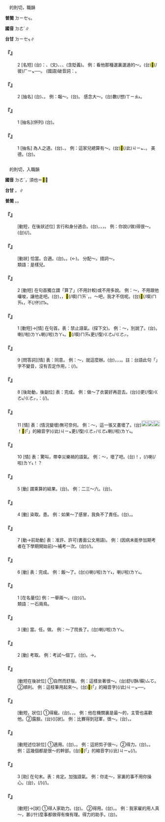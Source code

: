 
=={{ruby|德|ㄉㄜˊ}}==

　的則切，職韻

'''普閩''' <rt>ㄉㄧㆤㆶ</rt>。

'''國音''' <rt>ㄉㄜˊ</rt>∥

'''台甘''' <rt>ㄉㄧㆤㆶ</rt>∥

    

==='''『{{ruby|德|ㄉㄜˊ}}{{ruby|行|·ㄒㄧㄥˋ}}』'''===
:2  [名短] (台){{ruby|指|ㄐㄧˋ/ㄍㄧˋ}}：{{ruby|裝|ㄗㆭ}}{{ruby|飾|ㄊㆩ˫}}、(文){{ruby|裝|ㄗㆲ}}{{ruby|飾|ㄒㄧㆤㆶ}}、{{ruby|穿|ㄑㄧㄥ˫}}{{ruby|插|ㄘㄚㆷ}}、{{ruby|款|ㄎㄨㄢˋ}}{{ruby|曲|ㄎㄧㆦㆶ}}、{{ruby|身|ㄒㄧㄣ}}{{ruby|命|ㄇㄧㄚ˫}}{{ruby|等|ㄉㄧㄥˋ}}(含貶義)。 例：看他那種邋裏邋遢的～。(台){{ruby|汝|ㄌㄧˋ}}{{ruby|看|ㄎㄨㆩ˪}}{{ruby|伊|ㄧ}}<mark>&#xf8fbe;</mark>(/彼)<rt>ㄏㄧㆵ</rt>{{ruby|辦|ㄅㄢ˫}}{{ruby|款|ㄎㄨㄢˋ}}──{{ruby|真|ㄐㄧㄣ}}{{ruby|歹|ㄆㄞˋ/ㄆㆮˋ}}{{ruby|看|ㄎㄨㆩ˪}}。 (國語)破音詞：{{ruby|德|ㄉㄜˊ}}{{ruby|性|ㄒㄧㄥˋ}}。
    

==='''『{{ruby|德|ㄉㄜˊ}}』'''===
:2  [抽名] (台){{ruby|恩|ㄧㄣ/ㄨㄣ}}{{ruby|惠|ㄏㄨㄧ˫}}、{{ruby|恩|ㄧㄣ/ㄨㄣ}}{{ruby|情|ㄐㄧㄥˊ}}。 例：報～。(台){{ruby|報|ㄅㄜ˪}}{{ruby|恩|ㄧㄣ/ㄨㄣ}}。 感念大～。(台)數(/想)<rt>ㄒㄧㄠ˪</rt>{{ruby|念|ㄌㄧㆰ˫}}{{ruby|人|ㄌㄤˊ}}{{ruby|對|ㄉㄨㄧ˪}}{{ruby|咱|ㄌㄢˋ}}{{ruby|有|ㄨ˫}}{{ruby|大|ㄉㄨㄚ˫}}{{ruby|恩|ㄧㄣ/ㄨㄣ}}{{ruby|情|ㄐㄧㄥˊ}}。
    

==='''『{{ruby|德|ㄉㄜˊ}}{{ruby|行|ㄒㄧㄥˋ}}』'''===
:1  [抽名](併列) (台){{ruby|道|ㄉㄜ˫}}{{ruby|德|ㄉㄧㆤㆶ}}{{ruby|品|ㄆㄧㄣˋ}}{{ruby|行|ㄏㄧㄥ˫}}。
    

==='''『{{ruby|德|ㄉㄜˊ}}』'''===
:1  [抽名] 為人之道。(台){{ruby|做|ㄗㄨㆤ˪/ㄗㄜ˪}}{{ruby|人|ㄌㄤˊ}}{{ruby|應|ㄧㄥ}}{{ruby|該|ㄍㄞ}}{{ruby|守|ㄒㄧㄨˋ}}{{ruby|丌|ㆤ}}{{ruby|行|ㄏㄧㄥˊ}}{{ruby|為|ㄨㄧˊ}}、{{ruby|應|ㄧㄥ}}{{ruby|該|ㄍㄞ}}{{ruby|行|ㄍㄧㆩˊ}}{{ruby|丌|ㆤ}}{{ruby|路|ㄌㆦ˫}}。 例：這家兒總算有～。(台)<mark>&#xffb50;</mark>(/此)<rt>ㄐㄧㆵ</rt>{{ruby|家|ㄍㆤ}}{{ruby|丌|ㆤ}}{{ruby|人|ㄌㄤˊ}}{{ruby|會|ㄨㆤ˫/ㆤ˫}}{{ruby|用|ㄧㆲ˫/ㄧㄥ˫}}{{ruby|得|ㄉㄧㆵ}}{{ruby|講|ㄍㆲˋ}}{{ruby|有|ㄨ˫}}{{ruby|道|ㄉㄜ˫}}{{ruby|德|ㄉㄧㆤㆶ}}、{{ruby|好|ㄏㄜˋ}}{{ruby|德|ㄉㄧㆤㆶ}}{{ruby|行|ㄏㄧㄥ˫/ㄏㄧㄥˊ}}。 美德。(台){{ruby|好|ㄏㄜˋ}}{{ruby|德|ㄉㄧㆤㆶ}}{{ruby|行|ㄏㄧㄥ˫/ㄏㄧㄥˊ}}。
    

=={{ruby|得|ㄉㄜˊ}}==

　的則切，入職韻

'''國音''' <rt>ㄉㄜˊ</rt>{{ruby|。|ㄉㄟˇ}}，須也{{ruby|。|ㄉㄞˇ}}{{ruby|。|ㄉㄜ}}{{ruby|。|ㄉㄜ}}＝<mark>&#xf95a1;</mark>∥

'''台甘''' {{ruby|(文)|ㄉㄧㆤㆶ}}。{{ruby|(語)|ㄉㄧㆵ}}∥

'''普閩''' {{ruby|(文)|ㄉㄧㆤㆶ}}。{{ruby|(語)|ㄉㄧㆵ}}。

    

==='''『{{ruby|得|ㄉㄜˊ}}{{ruby|體|ㄊㄧˇ}}』'''===
: [動短，在後狀述位] 言行和身分適合。(台){{ruby|話|ㄨㆤ˫}}{{ruby|講|ㄍㆲˋ}}{{ruby|了|ㄌㄧㄠˋ}}{{ruby|有|ㄨ˫}}{{ruby|合|ㄏㄚㆷ ͘}}{{ruby|人|ㄌㄤˊ}}{{ruby|聽|ㄊㄧㆩ}}，{{ruby|行|ㄏㄧㄥˊ}}{{ruby|為|ㄨㄧˊ}}{{ruby|有|ㄨ˫}}{{ruby|合|ㄏㄚㆷ ͘}}{{ruby|身|ㄒㄧㄣ}}{{ruby|分|ㄏㄨㄣ˫}}，{{ruby|好|ㄏㆦˋ/ㄏㄜˋ}}{{ruby|體|ㄊㆤˋ}}{{ruby|面|ㆠㄧㄢ˫/ㆠㄧㄣ˫}}，{{ruby|合|ㄏㄚㆷ ͘}}{{ruby|場|ㄉㄧㆫˊ/ㄉㄧㆧˊ}}{{ruby|面|ㆠㄧㄣ˫}}。 例：你說(/做)得很～。(台){{ruby|汝|ㄌㄧˋ}}{{ruby|講|ㄍㆲˋ}}(/{{ruby|做|ㄗㄨㆤ˪/ㄗㄜ˪}}){{ruby|<mark>&#xffa42;</mark>|ㄍㄚㆷ}}{{ruby|真|ㄐㄧㄣ}}{{ruby|體|ㄊㆤˋ}}{{ruby|面|ㆠㄧㄢ˫}}。
    

==='''『{{ruby|得|ㄉㄜˊ}}{{ruby|當|ㄉㄤˋ}}』'''===
: [動狀] 恰當。合適。(台){{ruby|適|ㄒㄧㆤㆶ}}{{ruby|當|ㄉㆲ˪}}。{{ruby|妥|ㄊㄜ˪}}{{ruby|當|ㄉㆲ˪}}。{{ruby|合|ㄏㄚㆴ ͘}}{{ruby|式|ㄒㄧㆤㆶ}}(←{{ruby|適|ㄒㄧㆤㆶ}})。 分配～。措詞～。
:類語：是樣兒。
:
    

==='''『{{ruby|得|ㄉㄜˊ}}{{ruby|了|ㄌㄜ}}』'''===
:2  [動短] 在句首獨立謂「算了」(不用計較)或不用多說。 例：～，不用跟他囉唆，讓他走吧。(台){{ruby|唉|ㄞ˪}}，{{ruby|煞|ㄙㄨㄚㆷ}}{{ruby|煞|ㄙㄨㄚㆷ}}{{ruby|去|ㄎㄧ˪}}，<mark>&#xffb49;</mark>(/嘪)<rt>ㄇㄞˋ</rt>{{ruby|合|ㄍㄚㆴ}}{{ruby|伊|ㄧ}}{{ruby|加|ㄍㆤ}}{{ruby|話|ㄨㆤ˫}}，{{ruby|放|ㄅㄤ˪}}{{ruby|伊|ㄧ}}{{ruby|去|ㄎㄧ˪}}。～吧，我才不信呢。(台)<mark>&#xffb49;</mark>(/嘪)<rt>ㄇㄞ˪</rt>{{ruby|講|ㄍㆲˋ}}，{{ruby|我|ㆣㄨㄚˋ}}{{ruby|即|ㄐㄧㄚㆷ}}{{ruby|是|ㄒㄧ˫}}不(/伓)<rt>ㆬ˫</rt>{{ruby|信|ㄒㄧㄣ˪}}{{ruby|→|ㄒㄧㄢ˪}}。
    

==='''『{{ruby|得|ㄉㄜˊ}}{{ruby|了|ㄌㄜ}}』'''===
:1  [動短]→[情] 在句首。表：禁止語氣。(探下文)。 例：～，別說了。(台){{ruby|煞|ㄙㄨㄚㆷ}}{{ruby|煞|ㄙㄨㄚㆷ}}{{ruby|去|ㄎㄧ˪}}。{{ruby|好|ㄏㄜˋ/ㄏㆦˋ}}喇(/啦)<rt>ㄌㄚ˪</rt>{{ruby|好|ㄏㄜˋ/ㄏㆦˋ}}喇(/啦)<rt>ㄌㄚ˪</rt>。<mark>&#xffb49;</mark>(/嘪)<rt>ㄇㄞ˪</rt>更(/復)<rt>ㄍㄜ˪/ㄍㄜㆷ</rt>{{ruby|講|ㄍㆲˋ}}。
    

==='''『{{ruby|得|ㄉㄜˊ}}』'''===
:9  [問答詞][情] 表：同意。 例：～，就這麼辦。(台){{ruby|好|ㄏㆦˋ/ㄏㄜˋ}}，{{ruby|會|ㄨㆤ˫/ㆤ˫}}{{ruby|用|ㄧㆲ˫/ㄧㄥ˫}}{{ruby|得|ㄉㄧㆵ}}，{{ruby|無|ㆠㄜˊ}}，{{ruby|按|ㄢ˪}}{{ruby|爾|ㄋㄧ/ㄋㆤ}}{{ruby|做|ㄗㄨㆤ˪/ㄗㄜ˪}}。註：台語此句「{{ruby|無|ㆠㄜˊ}}」字不變音，沒有否定作用，{{ruby|或|ㄧㄚㆷ ͘}}{{ruby|是|ㄒㄧ˫}}{{ruby|講|ㄍㆲˋ}}{{ruby|→|ㄍㆲ}}：{{ruby|就|ㄐㄧㄨ˫}}{{ruby|照|ㄐㄧㄠ˪}}{{ruby|按|ㄢ˪}}{{ruby|爾|ㄋㄧ/ㄋㆤ}}{{ruby|做|ㄗㄨㆤ˪/ㄗㄜ˪}}(/{{ruby|進|ㄐㄧㄣ˪}}{{ruby|行|ㄏㄧㄥˊ}})。
    

==='''『{{ruby|得|ㄉㄜˊ}}』'''===
:8  [後助動，後副位] 表：完成。 例：做～了衣裳好再逛去。(台){{ruby|衫|ㄙㆩ}}({{ruby|先|ㄒㄧㄢ}}){{ruby|做|ㄗㄨㆤ˪/ㄗㄜ˪}}{{ruby|付|ㄏㆦ˫}}{{ruby|好|ㄏㆦˋ/ㄏㄜˋ}}{{ruby|通|ㄊㄤ}}更(/復)<rt>ㄍㄜ˪/ㄍㄜㆷ</rt>{{ruby|再|ㄗㄞ˪}}{{ruby|來|ㄌㄞˊ}}{{ruby|去|ㄎㄧ˪}}{{ruby|<mark>&#xffae6;</mark>|ㄑㄧㆵ}}{{ruby|<mark>&#xffaec;</mark>|ㄊㄜˊ}}，{{ruby|或|ㄧㄚㆷ ͘}}：{{ruby|衫|ㄙㆩ}}{{ruby|做|ㄗㄨㆤ˪/ㄗㄜ˪}}{{ruby|了|ㄌㄧㄠˋ}}(/{{ruby|好|ㄏㄜˋ}}){{ruby|即|ㄐㄧㄚㆷ}}{{ruby|來|ㄌㄞˊ}}{{ruby|去|ㄎㄧ˪}}{{ruby|<mark>&#xffae6;</mark>|ㄑㄧㆵ}}{{ruby|<mark>&#xffaec;</mark>|ㄊㄜˊ}}。
    

==='''『{{ruby|得|ㄉㄜˊ}}』'''===
:11  [情] 表：(情況變壞)無可奈何。 例：～，這一張又畫壞了。(台)[[File:fa4f.png|20px]][[File:fa65.png|20px]][[File:8ed5.png|20px]]！<mark>&#xffb50;</mark>(「{{ruby|此|ㄐㄧˋ}}{{ruby|一|ㄐㄧㆵ ͘}}」的縮音字)(/此)<rt>ㄐㄧㆵ</rt>{{ruby|張|ㄉㄧㆫ/ㄉㄧㆧ}}{{ruby|又|ㄧㄨ˫}}更(/復)<rt>ㄍㄜㆷ/ㄍㄜ˪</rt>{{ruby|畫|ㄨㆤ˫}}{{ruby|歹|ㄆㆮˋ/ㄆㄞˋ}}{{ruby|去|ㄎㄧ˪}}喇(/啦)<rt>ㄌㄚ˪</rt>。
    

==='''『{{ruby|得|ㄉㄜˊ}}』'''===
:10  [情] 表：驚叫，帶幸災樂禍的語氣。 例：～，壞了吧。(台){{ruby|<mark>&#xffbfd;</mark>|ㄏㆧˊ}}{{ruby|喔|ㆦㆷ}}！{{ruby|我|ㆣㄨㄚˋ}}{{ruby|敢|ㄍㆰˋ}}{{ruby|無|ㆠㄜˊ}}{{ruby|共|ㄍㄚ˫}}{{ruby|汝|ㄌㄧˋ}}{{ruby|講|ㄍㆲˋ}}，{{ruby|<mark>&#xffad2;</mark>|ㄌㆲ˪}}(/{{ruby|<mark>&#xf8e78;</mark>|ㄅㆪ˪}}){{ruby|歹|ㄆㆮˋ/ㄆㄞˋ}}{{ruby|去|ㄎㄧ˪}}喇(/啦)<rt>ㄌㄚ˪</rt>{{ruby|<mark>&#xffbfd;</mark>|ㄏㆧ˫}}！？
    

==='''『{{ruby|得|ㄉㄜˊ}}』'''===
:5  [動] 謂乘算的結果。(台){{ruby|得|ㄉㄧㆵ/ㄉㄧㆤㆶ}}。 例：二三～六。(台){{ruby|二|ㄌㄧ˫}}{{ruby|乘|ㄒㄧㄥ˫}}{{ruby|三|ㄙㆰ}}{{ruby|得|ㄉㄧㆵ/ㄉㄧㆤㆶ}}{{ruby|六|ㄌㄚㆶ ͘}}。
    

==='''『{{ruby|得|ㄉㄜˊ}}』'''===
:4  [動] 染取。患。 例：如果～了感冒，我負不了責任。(台){{ruby|若|ㄋㄚ˫}}{{ruby|寒|ㄍㄨㆩˊ}}{{ruby|著|ㄉㄧㄜㆷ}}，{{ruby|我|ㆣㄨㄚˋ}}{{ruby|負|ㄏㄨ˫}}{{ruby|責|ㄐㄧㆤㆶ}}{{ruby|任|ㆢㄧㆬ˫/ㄌㄧㆬ˫}}{{ruby|負|ㄏㄨ˫}}{{ruby|<mark>&#xffa45;</mark>|ㆠㆤ˫/ㆠㄨㆤ˫}}{{ruby|起|ㄎㄧˋ}}。
    

==='''『{{ruby|得|ㄉㄜˊ}}』'''===
:7  [動→前助動] 表：准許、許可(書面公文用語)。 例：(因病未能參加期考者在下學期開始前)～補考一次。(台){{ruby|會|ㄨㆤ˫/ㆤ˫}}{{ruby|得|ㄉㄧㆵ}}(/{{ruby|准|ㄗㄨㄣˋ}}{{ruby|許|ㄏㄨˋ}}){{ruby|補|ㄅㆦˋ}}{{ruby|考|ㄎㆦˋ}}{{ruby|一|ㄐㄧㆵ ͘}}{{ruby|次|ㄘㄨ˪}}。
    

==='''『{{ruby|得|ㄉㄜˊ}}』'''===
:6  [動] 表：完成。 例：飯～了。(台){{ruby|飯|ㄅㆭ˫}}({{ruby|煮|ㄐㄧˋ/ㄗㄨˋ}}){{ruby|好|ㄏㄜˋ}}喇(/啦)<rt>ㄌㄚ˪</rt>，{{ruby|飯|ㄅㆭ˫}}{{ruby|煮|ㄐㄧˋ/ㄗㄨˋ}}{{ruby|熟|ㄒㄧㆤㆶ}}喇(/啦)<rt>ㄌㄚ˪</rt>。
    

==='''『{{ruby|得|ㄉㄜˊ}}』'''===
:1  [在名量位] 例：一舉兩～。(台){{ruby|做|ㄗㄨㆤ˪/ㄗㄜ˪}}{{ruby|一|ㄐㄧㆵ ͘}}{{ruby|下|·ㆤ˫}}{{ruby|有|ㄨ˫}}{{ruby|雙|ㄒㄧㄤ}}{{ruby|重|ㄉㄧㄥˊ}}{{ruby|丌|ㆤ}}{{ruby|作|ㄗㆦㆶ}}{{ruby|用|ㄧㆲ˫}}(/{{ruby|利|ㄌㄧ˫}}{{ruby|得|ㄉㄧㆵ/ㄉㄧㆤㆶ}})。
:類語：一石兩鳥。
:
    

==='''『{{ruby|得|ㄉㄜˊ}}』'''===
:3  [動] 當。任。做。 例：～了院長了。(台){{ruby|升|ㄒㄧㄥ}}{{ruby|做|ㄗㄨㆤ˪/ㄗㄜ˪}}{{ruby|院|ㆪ˫}}{{ruby|長|ㄉㄧㆧˋ/ㄉㄧㆫˋ}}喇(/啦)<rt>ㄌㄚ˪</rt>。
    

==='''『{{ruby|得|ㄉㄜˊ}}』'''===
:2  [動] 考取。 例：考試～個丁。(台){{ruby|考|ㄎㄜˋ}}{{ruby|試|ㄑㄧ˪}}{{ruby|得|ㄉㄧㆤㆶ/ㄉㄧㆵ}}{{ruby|著|ㄉㄧㄜㆷ}}{{ruby|丁|ㄉㄧㄥ}}{{ruby|等|ㄉㄧㄥˋ}}。→{{ruby|考|ㄎㄜˋ}}{{ruby|著|ㄉㄧㄜㆷ}}{{ruby|丁|ㄉㄧㄥ}}{{ruby|丌|ㆤ}}。
    

==='''『{{ruby|得|ㄉㄜˊ}}{{ruby|勁|ㄐㄧㄣˋ}}{{ruby|兒|ㄦ}}』'''===
: [動短在後狀位] ①自然而舒服。 例：這樣坐著很～。(台){{ruby|按|ㄢ˪}}{{ruby|爾|ㄋㄧ/ㄋㆤ}}{{ruby|坐|ㄗㄜ˫/ㄗㆤ˫}}{{ruby|著|ㄉㄧㄜㆷ ͘}}{{ruby|真|ㄐㄧㄣ}}舒(/酥/蘇)<rt>ㄙㆦ</rt>{{ruby|爽|ㄙㆲˋ}}。 ②順利。 例：這枝筆用起來～。(台)<mark>&#xffb50;</mark>(「{{ruby|此|ㄐㄧˋ}}{{ruby|一|ㄐㄧㆵ ͘}}」的縮音字)(/此)<rt>ㄐㄧㆵ</rt>{{ruby|枝|ㄍㄧ}}{{ruby|筆|ㄅㄧㆵ}}{{ruby|用|ㄧㄥ˫/ㄧㆲ˫}}{{ruby|著|ㄉㄧㄜㆷ}}{{ruby|真|ㄐㄧㄣ}}{{ruby|好|ㄏㆦˋ/ㄏㄜˋ}}{{ruby|勢|ㄙㆤ˪}}──{{ruby|好|ㄏㄜˋ/ㄏㆦˋ}}{{ruby|寫|ㄒㄧㄚˋ}}。
    

==='''『{{ruby|得|ㄉㄜˊ}}{{ruby|臉|ㄌㄧㄢˇ}}』'''===
: [動短，狀位] ①得寵。(台){{ruby|有|ㄨ˫}}{{ruby|人|ㆢㄧㄣˊ/ㄌㄧㄣˊ}}{{ruby|氣|ㄎㄧ˪}}。{{ruby|受|ㄒㄧㄨ˫}}{{ruby|歡|ㄏㄨㄢ}}{{ruby|迎|ㆣㄧㄥˊ}}，{{ruby|人|ㄌㄤˊ}}{{ruby|人|ㄌㄤˊ}}{{ruby|愛|ㄞ˪}}。 例：他在機關裏是最～的，主管也喜歡他。②露臉。(台)({{ruby|有|ㄨ˫}}){{ruby|體|ㄊㆤˋ}}{{ruby|面|ㆠㄧㄢ˫}}[狀]。 例：比賽得到冠軍，很～。(台){{ruby|比|ㄅㄧˋ}}{{ruby|賽|ㄙㄞ˪}}{{ruby|得|ㄉㄧㆵ}}{{ruby|著|ㄉㄧㄜㆷ ͘}}{{ruby|冠|ㄍㄨㄢ}}{{ruby|軍|ㄍㄨㄣ}}，{{ruby|真|ㄐㄧㄣ}}{{ruby|體|ㄊㆤˋ}}{{ruby|面|ㆠㄧㄢ˫}}。
    

==='''『{{ruby|得|ㄉㄜˊ}}{{ruby|用|ㄩㄥˋ}}』'''===
: [動短述位狀位] ①適用。(台){{ruby|合|ㄏㄚㆷ ͘}}{{ruby|用|ㄧㆲ˫/ㄧㄥ˫}}，{{ruby|好|ㄏㄜˋ/ㄏㆦˋ}}{{ruby|用|ㄧㆲ˫/ㄧㄥ˫}}。 例：這把剪子很～。②得力。(台){{ruby|有|ㄨ˫}}{{ruby|路|ㄌㆦ˫}}{{ruby|用|ㄧㆲ˫/ㄧㄥ˫}}。{{ruby|有|ㄨ˫}}{{ruby|贊|ㄗㄢ˪}}{{ruby|力|ㄌㄚㆵ ͘}}。 例：這幾個都是很～的幹部。(台)<mark>&#xffb50;</mark>(「{{ruby|此|ㄐㄧˋ}}{{ruby|一|ㄐㄧㆵ ͘}}」的縮音字)(/此)<rt>ㄐㄧㆵ</rt>{{ruby|幾|ㄍㄨㄧˋ}}{{ruby|個|ㆤˊ}}{{ruby|攏|ㄌㆲˋ}}{{ruby|是|ㄒㄧ˫}}{{ruby|通|ㄊㄤ}}{{ruby|倚|ㄨㄚˋ}}{{ruby|靠|ㄎㄜ˪}}(/{{ruby|有|ㄧㄨˋ}}{{ruby|力|ㄌㄧㆤㆶ ͘}}){{ruby|丌|ㆤ}}{{ruby|幹|ㄍㄢˋ}}{{ruby|部|ㄅㄜ˫}}。
    

==='''『{{ruby|得|ㄉㄜˊ}}{{ruby|了|ㄌㄜ}}』'''===
:3  [助] 在句末。表：肯定。加強語氣。 例：你走～，家裏的事不用你操心。(台){{ruby|汝|ㄌㄧˋ}}{{ruby|做|ㄗㄨㆤ˪/ㄗㄜ˪}}{{ruby|汝|ㄌㄧˋ}}{{ruby|去|ㄎㄧ˪}}{{ruby|就|ㄐㄧㄨ˫}}{{ruby|是|ㄒㄧ˫}}，{{ruby|厝|ㄘㄨ˪}}{{ruby|內|ㄌㄞ˫}}{{ruby|丌|ㆤ}}{{ruby|載|ㄉㄞ˫}}(/{{ruby|戴|ㄉㄞ˪}}){{ruby|事|ㄐㄧ˪}}(/{{ruby|事|ㄉㄞ˫}}{{ruby|情|ㄐㄧ˪}}){{ruby|免|ㆠㄧㄢˋ}}{{ruby|汝|ㄌㄧˋ}}{{ruby|煩|ㄏㄨㄢˊ}}{{ruby|惱|ㄌㄜˋ}}。
    

==='''『{{ruby|得|ㄉㄜˊ}}{{ruby|力|ㄌㄧˋ}}』'''===
: [動短]→[狀] ①得人家助力。(台){{ruby|有|ㄨ˫}}{{ruby|受|ㄒㄧㄨ˫}}{{ruby|著|ㄉㄧㄜㆷ}}{{ruby|人|ㄌㄤˊ}}{{ruby|丌|ㆤ}}{{ruby|<mark>&#xf94fb;</mark>|ㄉㄠ˪}}{{ruby|骹|ㄎㄚ}}{{ruby|手|ㄑㄧㄨˋ}}。 ②得用。(台){{ruby|有|ㄨ˫}}{{ruby|路|ㄌㆦ˫}}{{ruby|用|ㄧㆲ˫/ㄧㄥ˫}}，{{ruby|好|ㄏㄜˋ/ㄏㆦˋ}}{{ruby|骹|ㄎㄚ}}{{ruby|手|ㄑㄧㄨˋ}}。 例：我家雇的用人真～，甚(/什)麼事都做得有條有理。得力的助手。(台){{ruby|得|ㄉㄧㆤㆶ}}{{ruby|力|ㄌㄧㆤㆶ ͘}}{{ruby|丌|ㆤ}}{{ruby|助|ㄗㆦ˫}}{{ruby|手|ㄑㄧㄨˋ}}。
    
